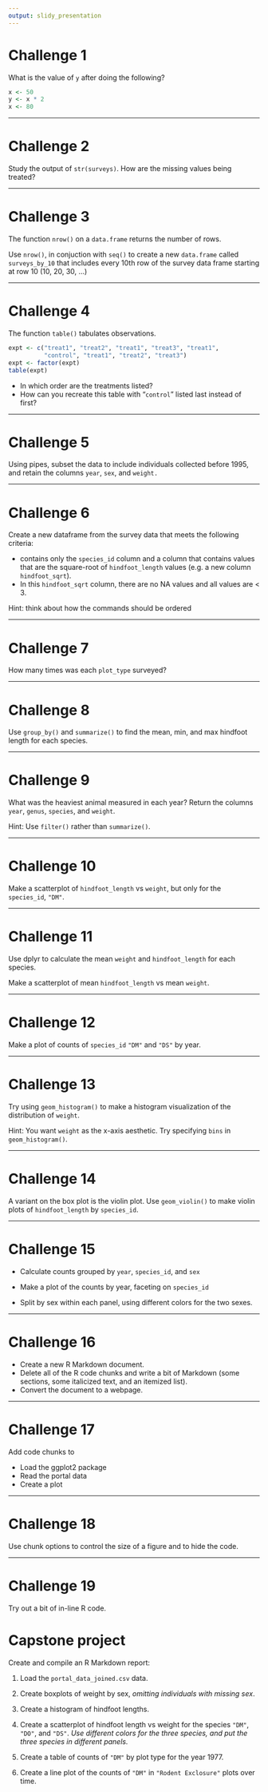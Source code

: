 ```yaml
---
output: slidy_presentation
---
```


# Challenge 1


What is the value of `y` after doing the following?

```r
x <- 50
y <- x * 2
x <- 80
```


---

# Challenge 2


Study the output of `str(surveys)`. How are the missing values being treated?


---

# Challenge 3


The function `nrow()` on a `data.frame` returns the number of rows.

Use `nrow()`, in conjuction with `seq()` to create a new `data.frame` called
`surveys_by_10` that includes every 10th row of the survey data frame
starting at row 10 (10, 20, 30, ...)


---

# Challenge 4


The function `table()` tabulates observations.

```r
expt <- c("treat1", "treat2", "treat1", "treat3", "treat1",
          "control", "treat1", "treat2", "treat3")
expt <- factor(expt)
table(expt)
```

* In which order are the treatments listed?
* How can you recreate this table with "`control`" listed last instead
of first?


---

# Challenge 5


Using pipes, subset the data to include individuals collected before 1995,
and retain the columns `year`, `sex`, and `weight.`


---

# Challenge 6


Create a new dataframe from the survey data that meets the following
criteria:

- contains only the `species_id` column and a column that contains
values that are the square-root of `hindfoot_length` values (e.g. a new column
`hindfoot_sqrt`).
- In this `hindfoot_sqrt` column, there are no NA values
and all values are < 3.

Hint: think about how the commands should be ordered


---

# Challenge 7


How many times was each `plot_type` surveyed?


---

# Challenge 8


Use `group_by()` and `summarize()` to find the mean, min, and max hindfoot
length for each species.


---

# Challenge 9


What was the heaviest animal measured in each year? Return the columns `year`,
`genus`, `species`, and `weight`.

Hint: Use `filter()` rather than `summarize()`.


---

# Challenge 10


Make a scatterplot of `hindfoot_length` vs `weight`, but only for the
`species_id`, `"DM"`.


---

# Challenge 11


Use dplyr to calculate the mean `weight` and `hindfoot_length`
for each species.

Make a scatterplot of mean `hindfoot_length` vs mean `weight`.


---

# Challenge 12


Make a plot of counts of `species_id` `"DM"` and `"DS"` by year.


---

# Challenge 13


Try using `geom_histogram()` to make a histogram visualization of the
distribution of `weight`.

Hint: You want `weight` as the x-axis aesthetic. Try specifying `bins`
in `geom_histogram()`.


---

# Challenge 14


A variant on the box plot is the violin plot. Use `geom_violin()` to
make violin plots of `hindfoot_length` by `species_id`.


---

# Challenge 15


- Calculate counts grouped by `year`, `species_id`, and `sex`

- Make a plot of the counts by year, faceting on `species_id`

- Split by sex within each panel, using different colors for the two sexes.


---

# Challenge 16


- Create a new R Markdown document.
- Delete all of the R code chunks and write a bit of Markdown (some sections, some italicized
text, and an itemized list).
- Convert the document to a webpage.


---

# Challenge 17


Add code chunks to

- Load the ggplot2 package
- Read the portal data
- Create a plot


---

# Challenge 18


Use chunk options to control the size of a figure and to hide the
code.


---

# Challenge 19


Try out a bit of in-line R code.



# Capstone project

Create and compile an R Markdown report:

1. Load the `portal_data_joined.csv` data.

2. Create boxplots of weight by sex, _omitting individuals with
missing sex_.

3. Create a histogram of hindfoot lengths.

4. Create a scatterplot of hindfoot length vs weight for the species
`"DM"`, `"DO"`, and `"DS"`. _Use different colors for the three
species, and put the three species in different panels._

5. Create a table of counts of `"DM"` by plot type for the year 1977.

6. Create a line plot of the counts of `"DM"` in `"Rodent Exclosure"` plots over time.
